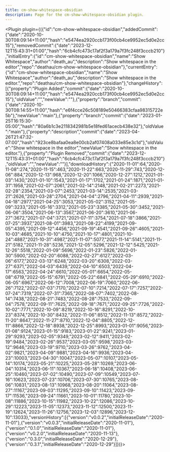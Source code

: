 ---
title: cm-show-whitespace-obsidian
description: Page for the cm-show-whitespace-obsidian plugin.
---


<Plugin plugin={({"id":"cm-show-whitespace-obsidian","addedCommit":{"date":"2020-10-30T08:09:14+11:00","hash":"e5474ea2920ccb173f00cb4ce9952ec5d0e2cc15"},"removedCommit":{"date":"2023-12-12T15:43:31+01:00","hash":"6cb4cfc473c17af2f3a179a7f3fc248f3cccb210"},"initialEntry":{"id":"cm-show-whitespace-obsidian","name":"Show Whitespace","author":"death_au","description":"Show whitespace in the editor","repo":"deathau/cm-show-whitespace-obsidian"},"currentEntry":{"id":"cm-show-whitespace-obsidian","name":"Show Whitespace","author":"death_au","description":"Show whitespace in the editor.","repo":"deathau/cm-show-whitespace-obsidian"},"changeHistory":[{"property":"Plugin Added","commit":{"date":"2020-10-30T08:09:14+11:00","hash":"e5474ea2920ccb173f00cb4ce9952ec5d0e2cc15"},"oldValue":"","newValue":""},{"property":"branch","commit":{"date":"2020-10-30T08:14:55+11:00","hash":"e6f4cce26c508189e50466383cfaa98315722e5b"},"newValue":"main"},{"property":"branch","commit":{"date":"2023-01-25T16:15:30-05:00","hash":"80a6b1c3e2118342981b5e18fed61acecb438e32"},"oldValue":"main"},{"property":"description","commit":{"date":"2023-04-26T21:47:32-07:00","hash":"923ce8bafaa0ea8e00cb2af07408a033e85e3c1d"},"oldValue":"Show whitespace in the editor","newValue":"Show whitespace in the editor."},{"property":"Plugin Removed","commit":{"date":"2023-12-12T15:43:31+01:00","hash":"6cb4cfc473c17af2f3a179a7f3fc248f3cccb210"},"oldValue":"","newValue":""}],"downloadHistory":{"2020-11-01":64,"2020-11-08":274,"2020-11-15":463,"2020-11-22":663,"2020-11-29":743,"2020-12-06":884,"2020-12-13":968,"2020-12-20":1066,"2020-12-27":1212,"2021-01-03":1430,"2021-01-10":1543,"2021-01-17":1702,"2021-01-24":1871,"2021-01-31":1958,"2021-02-07":2061,"2021-02-14":2148,"2021-02-21":2273,"2021-02-28":2354,"2021-03-07":2453,"2021-03-14":2535,"2021-03-21":2626,"2021-03-28":2704,"2021-04-04":2796,"2021-04-11":2939,"2021-04-18":2977,"2021-04-25":3053,"2021-05-02":3152,"2021-05-09":3233,"2021-05-16":3312,"2021-05-23":3385,"2021-05-30":3452,"2021-06-06":3504,"2021-06-13":3567,"2021-06-20":3610,"2021-06-27":3672,"2021-07-04":3721,"2021-07-11":3754,"2021-07-18":3866,"2021-07-25":3937,"2021-08-01":3983,"2021-08-22":4199,"2021-09-05":4395,"2021-09-12":4456,"2021-09-19":4541,"2021-09-26":4605,"2021-10-03":4685,"2021-10-10":4750,"2021-10-17":4801,"2021-10-24":4887,"2021-10-31":4987,"2021-11-07":5077,"2021-11-14":5141,"2021-11-21":5182,"2021-11-28":5236,"2021-12-05":5296,"2021-12-12":5425,"2021-12-26":5518,"2022-01-09":5696,"2022-01-23":5826,"2022-01-30":5900,"2022-02-20":6088,"2022-02-27":6127,"2022-03-06":6177,"2022-03-13":6248,"2022-03-20":6308,"2022-03-27":6371,"2022-04-03":6439,"2022-04-10":6503,"2022-04-17":6563,"2022-04-24":6610,"2022-05-01":6654,"2022-05-08":6719,"2022-05-15":6791,"2022-05-22":6841,"2022-05-29":6910,"2022-06-05":6967,"2022-06-12":7008,"2022-06-19":7060,"2022-06-26":7122,"2022-07-03":7170,"2022-07-10":7214,"2022-07-17":7257,"2022-07-24":7319,"2022-07-31":7365,"2022-08-07":7402,"2022-08-14":7438,"2022-08-21":7483,"2022-08-28":7533,"2022-09-04":7578,"2022-09-11":7625,"2022-09-18":7671,"2022-09-25":7726,"2022-10-02":7771,"2022-10-09":8219,"2022-10-16":8291,"2022-10-23":8374,"2022-10-30":8432,"2022-11-06":8512,"2022-11-13":8572,"2022-11-20":8647,"2022-11-27":8710,"2022-12-04":8805,"2022-12-11":8866,"2022-12-18":8938,"2022-12-25":8993,"2023-01-01":9056,"2023-01-08":9124,"2023-01-15":9183,"2023-01-22":9241,"2023-01-29":9293,"2023-02-05":9349,"2023-02-12":9411,"2023-02-19":9484,"2023-02-26":9537,"2023-03-05":9598,"2023-03-12":9646,"2023-03-19":9710,"2023-03-26":9762,"2023-04-02":9821,"2023-04-09":9881,"2023-04-16":9936,"2023-04-23":10003,"2023-04-30":10047,"2023-05-07":10107,"2023-05-14":10174,"2023-05-21":10225,"2023-05-28":10269,"2023-06-04":10314,"2023-06-11":10367,"2023-06-18":10408,"2023-06-25":10460,"2023-07-02":10490,"2023-07-09":10549,"2023-07-16":10623,"2023-07-23":10706,"2023-07-30":10765,"2023-08-06":10831,"2023-08-13":10968,"2023-08-20":11064,"2023-08-27":11167,"2023-09-03":11295,"2023-09-10":11423,"2023-09-17":11536,"2023-09-24":11661,"2023-10-01":11780,"2023-10-08":11886,"2023-10-15":11982,"2023-10-22":12086,"2023-10-29":12223,"2023-11-05":12373,"2023-11-12":12500,"2023-11-19":12624,"2023-11-26":12756,"2023-12-03":12896,"2023-12-10":13033},"versionHistory":[{"version":"v0.0.2","initialReleaseDate":"2020-11-01"},{"version":"v0.0.3","initialReleaseDate":"2020-11-01"},{"version":"0.1.0","initialReleaseDate":"2020-11-01"},{"version":"v0.2.0","initialReleaseDate":"2020-11-13"},{"version":"0.3.0","initialReleaseDate":"2020-12-29"},{"version":"0.3.1","initialReleaseDate":"2020-12-29"}]})}></Plugin>